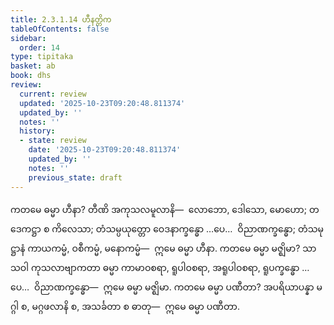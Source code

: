 ```yaml
---
title: 2.3.1.14 ဟီနတ္တိက
tableOfContents: false
sidebar:
  order: 14
type: tipitaka
basket: ab
book: dhs
review:
  current: review
  updated: '2025-10-23T09:20:48.811374'
  updated_by: ''
  notes: ''
  history:
  - state: review
    date: '2025-10-23T09:20:48.811374'
    updated_by: ''
    notes: ''
    previous_state: draft
---
```



<ReviewStatus review={frontmatter.review} showDetails={true} />

<HypothesisAnnotation frontmatter={frontmatter} />

<DynamicBreadcrumb />

<Division number="1032" book="dhs" e="ch" v="29" p="211">

<Paragraph number="1697" book="dhs">
ကတမေ ဓမ္မာ ဟီနာ? တီဏိ အကုသလမူလာနိ—  လောဘော, ဒေါသော, မောဟော; တဒေကဋ္ဌာ စ ကိလေသာ; တံသမ္ပယုတ္တော ဝေဒနာက္ခန္ဓော …ပေ…  ဝိညာဏက္ခန္ဓော; တံသမုဋ္ဌာနံ ကာယကမ္မံ, ဝစီကမ္မံ, မနောကမ္မံ—  ဣမေ ဓမ္မာ ဟီနာ.
</Paragraph>

</Division>
<Division number="1033" book="dhs" e="ch" v="29" p="211">

<Paragraph number="1698" book="dhs">
ကတမေ ဓမ္မာ မဇ္ဈိမာ? သာသဝါ ကုသလာဗျာကတာ ဓမ္မာ ကာမာဝစရာ, ရူပါဝစရာ, အရူပါဝစရာ, ရူပက္ခန္ဓော …ပေ…  ဝိညာဏက္ခန္ဓော—  ဣမေ ဓမ္မာ မဇ္ဈိမာ.
</Paragraph>

</Division>
<Division number="1034" book="dhs" e="ch" v="29" p="211">

<Paragraph number="1699" book="dhs">
ကတမေ ဓမ္မာ ပဏီတာ? အပရိယာပန္နာ မဂ္ဂါ စ, မဂ္ဂဖလာနိ စ, အသင်္ခတာ စ ဓာတု—  ဣမေ ဓမ္မာ ပဏီတာ.
</Paragraph>
</Division>